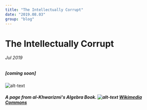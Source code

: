```yaml
---
title: "The Intellectually Corrupt"
date: "2019.08.03"
group: "blog"
---
```


# The Intellectually Corrupt

###### Jul 2019

##### [coming soon]


![alt-text](../assets/img/algebra.jpg)

##### A page from al-Khwarizmi's Algebra Book. ![alt-text](../assets/svg/pd.svg) [Wikimedia Commons](https://commons.wikimedia.org/wiki/File:Image-Al-Kit%C4%81b_al-mu%E1%B8%ABta%E1%B9%A3ar_f%C4%AB_%E1%B8%A5is%C4%81b_al-%C4%9Fabr_wa-l-muq%C4%81bala.jpg)
